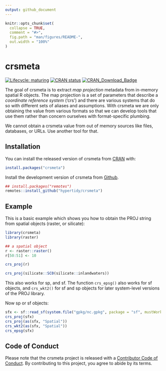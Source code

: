 ```yaml
---
output: github_document
---
```


<!-- README.md is generated from README.Rmd. Please edit that file -->

```r
knitr::opts_chunk$set(
  collapse = TRUE,
  comment = "#>",
  fig.path = "man/figures/README-",
  out.width = "100%"
)
```

# crsmeta

<!-- badges: start -->
[![Lifecycle: maturing](https://img.shields.io/badge/lifecycle-maturing-blue.svg)](https://www.tidyverse.org/lifecycle/#maturing)
[![CRAN status](https://www.r-pkg.org/badges/version/crsmeta)](https://CRAN.R-project.org/package=crsmeta)
[![CRAN\_Download\_Badge](http://cranlogs.r-pkg.org/badges/crsmeta)](https://cran.r-project.org/package=crsmeta)
<!-- badges: end -->

The goal of crsmeta is to extract *map projection* metadata from in-memory spatial R
objects. The map projection is a set of parameters that describe a *coordinate
reference system* ('crs') and there are various systems that do so with
different sets of aliases and assumptions. With crsmeta we are only obtaining the
value from various formats so that we can develop tools that use them rather
than concern ourselves with format-specific plumbing.

We cannot obtain a crsmeta value from out of memory sources like files, databases, or
URLs. Use another tool for that. 

## Installation

You can install the released version of crsmeta from [CRAN](https://CRAN.R-project.org) with:

``` r
install.packages("crsmeta")
```

Install the development version of crsmeta from [Github](https://github.com/hypertidy/crsmeta). 

```r
## install.packages("remotes")
remotes::install_github("hypertidy/crsmeta")
```

## Example

This is a basic example which shows you how to obtain the PROJ string from 
spatial objects (raster, or silicate):

```r
library(crsmeta)
library(raster)

## a spatial object
r <- raster::raster()
r[50:51] <- 10

crs_proj(r)

crs_proj(silicate::SC0(silicate::inlandwaters))
```

This also works for sp, and sf. The function `crs_epsg()` also works
for sf objects, and `crs_wkt2()` for sf and sp objects for later system-level 
versions of the PROJ library. 

Now sp or sf objects: 

```r
sfx <- sf::read_sf(system.file("gpkg/nc.gpkg", package = "sf", mustWork = TRUE))
crs_proj(sfx)
crs_proj(as(sfx, "Spatial"))
crs_wkt2(as(sfx, "Spatial"))
crs_epsg(sfx)
```

## Code of Conduct

Please note that the crsmeta project is released with a [Contributor Code of Conduct](https://github.com/hypertidy/crsmeta/blob/master/CODE_OF_CONDUCT.md). By contributing to this project, you agree to abide by its terms.
